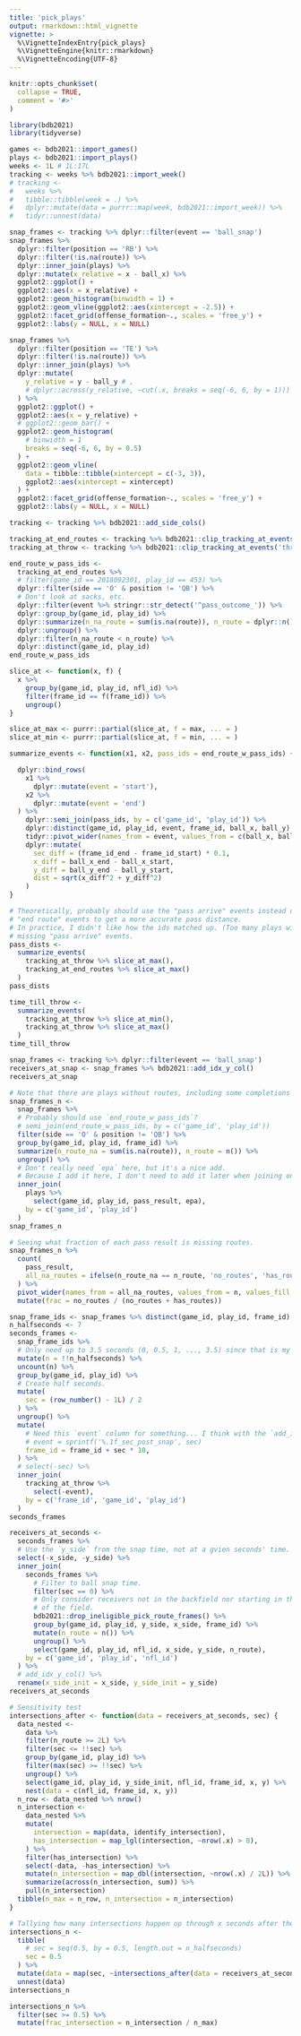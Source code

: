 ```yaml
---
title: 'pick_plays'
output: rmarkdown::html_vignette
vignette: >
  %\VignetteIndexEntry{pick_plays}
  %\VignetteEngine{knitr::rmarkdown}
  %\VignetteEncoding{UTF-8}
---
```


```r
knitr::opts_chunk$set(
  collapse = TRUE,
  comment = '#>'
)
```

```r
library(bdb2021)
library(tidyverse)
```

```r
games <- bdb2021::import_games()
plays <- bdb2021::import_plays()
weeks <- 1L # 1L:17L
tracking <- weeks %>% bdb2021::import_week()
# tracking <- 
#   weeks %>% 
#   tibble::tibble(week = .) %>% 
#   dplyr::mutate(data = purrr::map(week, bdb2021::import_week)) %>% 
#   tidyr::unnest(data)
```

```r
snap_frames <- tracking %>% dplyr::filter(event == 'ball_snap')
snap_frames %>%
  dplyr::filter(position == 'RB') %>%
  dplyr::filter(!is.na(route)) %>% 
  dplyr::inner_join(plays) %>%
  dplyr::mutate(x_relative = x - ball_x) %>%
  ggplot2::ggplot() +
  ggplot2::aes(x = x_relative) +
  ggplot2::geom_histogram(binwidth = 1) +
  ggplot2::geom_vline(ggplot2::aes(xintercept = -2.5)) +
  ggplot2::facet_grid(offense_formation~., scales = 'free_y') +
  ggplot2::labs(y = NULL, x = NULL)
```

```r
snap_frames %>%
  dplyr::filter(position == 'TE') %>%
  dplyr::filter(!is.na(route)) %>% 
  dplyr::inner_join(plays) %>%
  dplyr::mutate(
    y_relative = y - ball_y # ,
    # dplyr::across(y_relative, ~cut(.x, breaks = seq(-6, 6, by = 1)))
  ) %>%
  ggplot2::ggplot() +
  ggplot2::aes(x = y_relative) +
  # ggplot2::geom_bar() +
  ggplot2::geom_histogram(
    # binwidth = 1
    breaks = seq(-6, 6, by = 0.5)
  ) +
  ggplot2::geom_vline(
    data = tibble::tibble(xintercept = c(-3, 3)),
    ggplot2::aes(xintercept = xintercept)
  ) +
  ggplot2::facet_grid(offense_formation~., scales = 'free_y') +
  ggplot2::labs(y = NULL, x = NULL)
```

```r
tracking <- tracking %>% bdb2021::add_side_cols()
```

```r
tracking_at_end_routes <- tracking %>% bdb2021::clip_tracking_at_events('end_routes')
tracking_at_throw <- tracking %>% bdb2021::clip_tracking_at_events('throw')
```

```r
end_route_w_pass_ids <-
  tracking_at_end_routes %>%
  # filter(game_id == 2018092301, play_id == 453) %>% 
  dplyr::filter(side == 'O' & position != 'QB') %>% 
  # Don't look at sacks, etc.
  dplyr::filter(event %>% stringr::str_detect('^pass_outcome_')) %>%
  dplyr::group_by(game_id, play_id) %>% 
  dplyr::summarize(n_na_route = sum(is.na(route)), n_route = dplyr::n()) %>% 
  dplyr::ungroup() %>% 
  dplyr::filter(n_na_route < n_route) %>% 
  dplyr::distinct(game_id, play_id)
end_route_w_pass_ids

slice_at <- function(x, f) {
  x %>% 
    group_by(game_id, play_id, nfl_id) %>% 
    filter(frame_id == f(frame_id)) %>% 
    ungroup()
}

slice_at_max <- purrr::partial(slice_at, f = max, ... = )
slice_at_min <- purrr::partial(slice_at, f = min, ... = )

summarize_events <- function(x1, x2, pass_ids = end_route_w_pass_ids) {

  dplyr::bind_rows(
    x1 %>% 
      dplyr::mutate(event = 'start'),
    x2 %>% 
      dplyr::mutate(event = 'end')
  ) %>% 
    dplyr::semi_join(pass_ids, by = c('game_id', 'play_id')) %>% 
    dplyr::distinct(game_id, play_id, event, frame_id, ball_x, ball_y) %>% 
    tidyr::pivot_wider(names_from = event, values_from = c(ball_x, ball_y, frame_id)) %>%
    dplyr::mutate(
      sec_diff = (frame_id_end - frame_id_start) * 0.1,
      x_diff = ball_x_end - ball_x_start,
      y_diff = ball_y_end - ball_y_start,
      dist = sqrt(x_diff^2 + y_diff^2)
    )
}

# Theoretically, probably should use the "pass arrive" events instead of the various 
# "end route" events to get a more accurate pass distance.
# In practice, I didn't like how the ids matched up. (Too many plays with
# missing "pass arrive" events.
pass_dists <-
  summarize_events(
    tracking_at_throw %>% slice_at_max(),
    tracking_at_end_routes %>% slice_at_max()
  )
pass_dists

time_till_throw <-
  summarize_events(
    tracking_at_throw %>% slice_at_min(),
    tracking_at_throw %>% slice_at_max()
  )
time_till_throw
```

```r
snap_frames <- tracking %>% dplyr::filter(event == 'ball_snap')
receivers_at_snap <- snap_frames %>% bdb2021::add_idx_y_col()
receivers_at_snap
```

```r
# Note that there are plays without routes, including some completions and incompletions.
snap_frames_n <-
  snap_frames %>%
  # Probably should use `end_route_w_pass_ids`?
  # semi_join(end_route_w_pass_ids, by = c('game_id', 'play_id'))
  filter(side == 'O' & position != 'QB') %>% 
  group_by(game_id, play_id, frame_id) %>% 
  summarize(n_route_na = sum(is.na(route)), n_route = n()) %>% 
  ungroup() %>% 
  # Don't really need `epa` here, but it's a nice add. 
  # Because I add it here, I don't need to add it later when joining on `snap_frames_n`.
  inner_join(
    plays %>% 
      select(game_id, play_id, pass_result, epa), 
    by = c('game_id', 'play_id')
  )
snap_frames_n
```

```r
# Seeing what fraction of each pass result is missing routes.
snap_frames_n %>% 
  count(
    pass_result, 
    all_na_routes = ifelse(n_route_na == n_route, 'no_routes', 'has_routes')
  ) %>% 
  pivot_wider(names_from = all_na_routes, values_from = n, values_fill = 0L) %>% 
  mutate(frac = no_routes / (no_routes + has_routes))
```

```r
snap_frame_ids <- snap_frames %>% distinct(game_id, play_id, frame_id)
n_halfseconds <- 7
seconds_frames <-
  snap_frame_ids %>% 
  # Only need up to 3.5 seconds (0, 0.5, 1, ..., 3.5) since that is my arbitrary cutoff.
  mutate(n = !!n_halfseconds) %>% 
  uncount(n) %>%
  group_by(game_id, play_id) %>%
  # Create half seconds.
  mutate(
    sec = (row_number() - 1L) / 2
  ) %>% 
  ungroup() %>% 
  mutate(
    # Need this `event` column for something... I think with the `add_idx_y_col()` function.
    # event = sprintf('%.1f_sec_post_snap', sec)
    frame_id = frame_id + sec * 10, 
  ) %>% 
  # select(-sec) %>% 
  inner_join(
    tracking_at_throw %>% 
      select(-event), 
    by = c('frame_id', 'game_id', 'play_id')
  )
seconds_frames
```

```r
receivers_at_seconds <-
  seconds_frames %>%
  # Use the `y_side` from the snap time, not at a gvien seconds' time.
  select(-x_side, -y_side) %>%
  inner_join(
    seconds_frames %>%
      # Filter to ball snap time.
      filter(sec == 0) %>%
      # Only consider receivers not in the backfield nor starting in the middle
      # of the field.
      bdb2021::drop_ineligible_pick_route_frames() %>% 
      group_by(game_id, play_id, y_side, x_side, frame_id) %>%
      mutate(n_route = n()) %>%
      ungroup() %>%
      select(game_id, play_id, nfl_id, x_side, y_side, n_route),
    by = c('game_id', 'play_id', 'nfl_id')
  ) %>%
  # add_idx_y_col() %>%
  rename(x_side_init = x_side, y_side_init = y_side)
receivers_at_seconds
```

```r
# Sensitivity test
intersections_after <- function(data = receivers_at_seconds, sec) {
  data_nested <-
    data %>%
    filter(n_route >= 2L) %>%
    filter(sec <= !!sec) %>%
    group_by(game_id, play_id) %>%
    filter(max(sec) >= !!sec) %>%
    ungroup() %>%
    select(game_id, play_id, y_side_init, nfl_id, frame_id, x, y) %>%
    nest(data = c(nfl_id, frame_id, x, y))
  n_row <- data_nested %>% nrow()
  n_intersection <-
    data_nested %>%
    mutate(
      intersection = map(data, identify_intersection),
      has_intersection = map_lgl(intersection, ~nrow(.x) > 0),
    ) %>%
    filter(has_intersection) %>%
    select(-data, -has_intersection) %>%
    mutate(n_intersection = map_dbl(intersection, ~nrow(.x) / 2L)) %>%
    summarize(across(n_intersection, sum)) %>%
    pull(n_intersection)
  tibble(n_max = n_row, n_intersection = n_intersection)
}

# Tallying how many intersections happen up through x seconds after the ball has been snapped.
intersections_n <-
  tibble(
    # sec = seq(0.5, by = 0.5, length.out = n_halfseconds)
    sec = 0.5
  ) %>%
  mutate(data = map(sec, ~intersections_after(data = receivers_at_seconds, sec = .x))) %>%
  unnest(data)
intersections_n
```

```r
intersections_n %>%
  filter(sec >= 0.5) %>%
  mutate(frac_intersection = n_intersection / n_max)
```

```r
```
